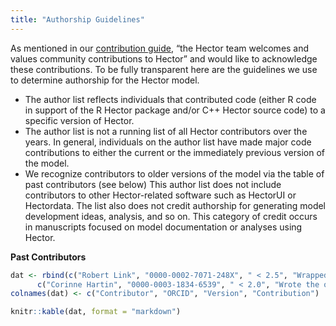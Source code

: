 ```yaml
---
title: "Authorship Guidelines"
---
```


As mentioned in our [contribution guide](ContributionsGuide.html), “the Hector team welcomes and values community contributions to Hector” and would like to acknowledge these contributions. To be fully transparent here are the guidelines we use to determine authorship for the Hector model. 

* The author list reflects individuals that contributed code (either R code in support of the R Hector package and/or C++ Hector source code) to a specific version of Hector. 
* The author list is not a running list of all Hector contributors over the years. In general, individuals on the author list have made major code contributions to either the current or the immediately previous version of the model. 
* We recognize contributors to older versions of the model via the table of past contributors (see below) 
This author list does not include contributors to other Hector-related software such as HectorUI or Hectordata. The list also does not credit authorship for generating model development ideas, analysis, and so on. This category of credit occurs in manuscripts focused on model documentation or analyses using Hector. 

**Past Contributors**

```r

dat <- rbind(c("Robert Link", "0000-0002-7071-248X", " < 2.5", "Wrapped the Hector cpp source code into a R package"), 
      c("Corinne Hartin", "0000-0003-1834-6539", " < 2.0", "Wrote the original ocean component"))
colnames(dat) <- c("Contributor", "ORCID", "Version", "Contribution")

knitr::kable(dat, format = "markdown")
```


